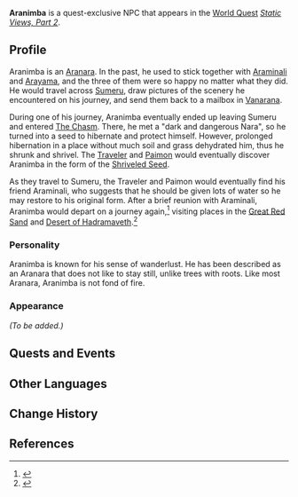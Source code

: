 {{Meta
<!-- Remove this template after adding the missing info -->
|missing_NPC_profile  = yes
}}
{{Character Infobox
|type             = Quest NPC
|image            = NPC Aranimba.png
|region           = Sumeru
|region2          = Liyue
|location         = <!-- Where the character appears, if different from Region -->
|affiliation      = Aranara
}}
'''Aranimba''' is a quest-exclusive NPC that appears in the [[World Quest]] ''[[Static Views, Part 2]]''.
<!--
==Location==
{{subst:#tag:gallery|
NPC Location {{subst:PAGENAME}}.png{{subst:!}}{{subst:PAGENAME}}'s location
NPC Location {{subst:PAGENAME}} Context.png{{subst:!}}Additional context
|captionalign=center
}}
-->
==Profile==
<!--Detailed story/lore information goes here.-->
Aranimba is an [[Aranara]]. In the past, he used to stick together with [[Araminali]] and [[Arayama]], and the three of them were so happy no matter what they did. He would travel across [[Sumeru]], draw pictures of the scenery he encountered on his journey, and send them back to a mailbox in [[Vanarana]]. 

During one of his journey, Aranimba eventually ended up leaving Sumeru and entered [[The Chasm]]. There, he met a "dark and dangerous Nara", so he turned into a seed to hibernate and protect himself. However, prolonged hibernation in a place without much soil and grass dehydrated him, thus he shrunk and shrivel. The [[Traveler]] and [[Paimon]] would eventually discover Aranimba in the form of the [[Shriveled Seed]]. 

As they travel to Sumeru, the Traveler and Paimon would eventually find his friend Araminali, who suggests that he should be given lots of water so he may restore to his original form. After a brief reunion with Araminali, Aranimba would depart on a journey again,<ref>{{Ref/Quest|Static Views, Part 2}}</ref> visiting places in the [[Great Red Sand]] and [[Desert of Hadramaveth]].<ref>{{Ref/Item|Aranyaka (Gadget)}}</ref>

===Personality===
Aranimba is known for his sense of wanderlust. He has been described as an Aranara that does not like to stay still, unlike trees with roots. Like most Aranara, Aranimba is not fond of fire. 

===Appearance===
<!--Keep appearance section short and concise. Limit to 2 paragraphs with 3-4 sentences each.-->
''(To be added.)''

==Quests and Events==
{{Quests and Events}}

==Other Languages==
{{Other Languages
|default_hidden = 1
|en      = Aranimba
|zhs     = 兰宁巴
|zhs_rm  = Lánníngbā{{Assumed}}
|zht     = 蘭甯巴
|zht_rm  = Lánníngbā{{Assumed}}
|ja      = アランニムバ
|ja_rm   = Arannimuba
|ko      = 아란님바
|ko_rm   = Arannimba
|es      = Aranimba
|fr      = Aranimba
|ru      = Аранимба
|th      = Aranimba
|vi      = Aranimba
|de      = Aranimba
|id      = Aranimba
|pt      = Aranimba
|tr      = Aranimba
|it      = Aranimba
}}

==Change History==
{{Change History|3.0}}

==References==
{{Reflist}}